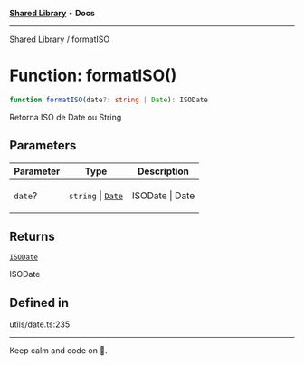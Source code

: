 
<Meta title="Libs/Shared/functions/formatISO" />



[**Shared Library**](/?path=/docs/libs-shared-overview--page) • **Docs**

***

[Shared Library](/?path=/docs/libs-shared-overview--page) / formatISO

# Function: formatISO()

```ts
function formatISO(date?: string | Date): ISODate
```

Retorna ISO de Date ou String

## Parameters

<table>
<thead>
<tr>
<th>Parameter</th>
<th>Type</th>
<th>Description</th>
</tr>
</thead>
<tbody>
<tr>
<td>

`date`?

</td>
<td>

`string` \| [`Date`](https://developer.mozilla.org/docs/Web/JavaScript/Reference/Global_Objects/Date)

</td>
<td>

ISODate | Date

</td>
</tr>
</tbody>
</table>

## Returns

[`ISODate`](/?path=/docs/libs-shared-type-aliases-isodate)

ISODate

## Defined in

utils/date.ts:235


***

Keep calm and code on 🤘.
